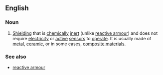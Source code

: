 ==English==

===Noun===
{{en-noun|head=[[passive]] [[armour]]}}

# {{label|en|British|Canada}} [[shielding|Shielding]] that is [[chemically]] [[inert]] (unlike [[reactive armour]]) and does not require [[electricity]] or [[active]] [[sensors]] to [[operate]]. It is usually made of [[metal]], [[ceramic]], or in some cases, [[composite material]]s.

===See also===
* [[reactive armour]]